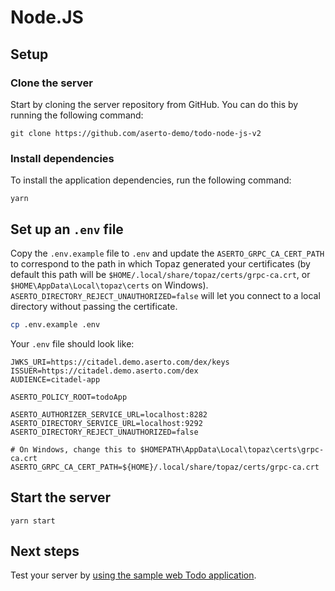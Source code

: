 # Node.JS

## Setup

### Clone the server
Start by cloning the server repository from GitHub. You can do this by running the following command:
```
git clone https://github.com/aserto-demo/todo-node-js-v2
```

### Install dependencies
To install the application dependencies, run the following command:
```
yarn
```

## Set up an `.env` file
Copy the `.env.example` file to `.env` and update the `ASERTO_GRPC_CA_CERT_PATH` to correspond to the path in which Topaz generated your certificates (by default this path will be `$HOME/.local/share/topaz/certs/grpc-ca.crt`, or `$HOME\AppData\Local\topaz\certs` on Windows).
`ASERTO_DIRECTORY_REJECT_UNAUTHORIZED=false` will let you connect to a local directory without passing the certificate.

```bash
cp .env.example .env
```

Your `.env` file should look like:

```
JWKS_URI=https://citadel.demo.aserto.com/dex/keys
ISSUER=https://citadel.demo.aserto.com/dex
AUDIENCE=citadel-app

ASERTO_POLICY_ROOT=todoApp

ASERTO_AUTHORIZER_SERVICE_URL=localhost:8282
ASERTO_DIRECTORY_SERVICE_URL=localhost:9292
ASERTO_DIRECTORY_REJECT_UNAUTHORIZED=false

# On Windows, change this to $HOMEPATH\AppData\Local\topaz\certs\grpc-ca.crt
ASERTO_GRPC_CA_CERT_PATH=${HOME}/.local/share/topaz/certs/grpc-ca.crt
```

## Start the server
```
yarn start
```
## Next steps
Test your server by [using the sample web Todo application](/docs/getting-started/samples/test-application).
